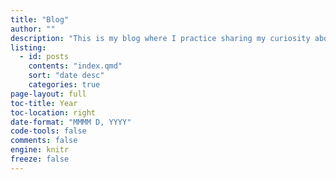 ```yaml
---
title: "Blog"
author: ""
description: "This is my blog where I practice sharing my curiosity about R, Methods, and Statistics. It includes notes and tutorials for my future self and hopefully also for you."
listing:
  - id: posts
    contents: "index.qmd"
    sort: "date desc"
    categories: true
page-layout: full
toc-title: Year
toc-location: right
date-format: "MMMM D, YYYY"
code-tools: false
comments: false
engine: knitr
freeze: false
---
```




